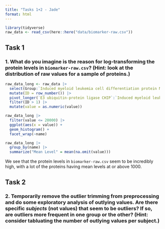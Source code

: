 ```yaml
---
title: "Tasks 1+2 - Jade"
format: html
---
```

```r
library(tidyverse)
raw_data <- read_csv(here::here("data/biomarker-raw.csv"))
```


## Task 1

### 1.  What do you imagine is the reason for log-transforming the protein levels in `biomarker-raw.csv`? (Hint: look at the distribution of raw values for a sample of proteins.)

```r
raw_data_long <- raw_data |> 
  select(Group:`Induced myeloid leukemia cell differentiation protein Mcl-1`, -`Target Full Name`) |> 
  mutate(ID = row_number()) |> 
  pivot_longer(`E3 ubiquitin-protein ligase CHIP`:`Induced myeloid leukemia cell differentiation protein Mcl-1`) |> 
  filter(ID > 1) |> 
  mutate(value = as.numeric(value))

raw_data_long |> 
  filter(value <= 20000) |> 
  ggplot(aes(x = value)) + 
  geom_histogram() + 
  facet_wrap(~name)

raw_data_long |> 
  group_by(name) |> 
  summarize("Mean Level" = mean(na.omit(value)))
```
We see that the protein levels in `biomarker-raw.csv` seem to be incredibly high, with a lot of the proteins having mean levels at or above 1000.


## Task 2

### 2.  Temporarily remove the outlier trimming from preprocessing and do some exploratory analysis of outlying values. Are there specific *subjects* (not values) that seem to be outliers? If so, are outliers more frequent in one group or the other? (Hint: consider tabluating the number of outlying values per subject.)

